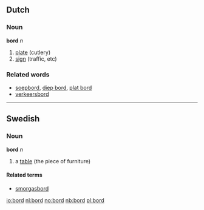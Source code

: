 ==Dutch==
===Noun===
'''bord''' ''n''

# [[plate]] (cutlery)
# [[sign]] (traffic, etc)

===Related words===
*[[soepbord]], [[diep bord]], [[plat bord]]
*[[verkeersbord]]

----
==Swedish==
===Noun===
'''bord''' ''n''

# a [[table]] (the piece of furniture)

====Related terms====
*[[smorgasbord]]

[[io:bord]]
[[nl:bord]]
[[no:bord]]
[[nb:bord]]
[[pl:bord]]